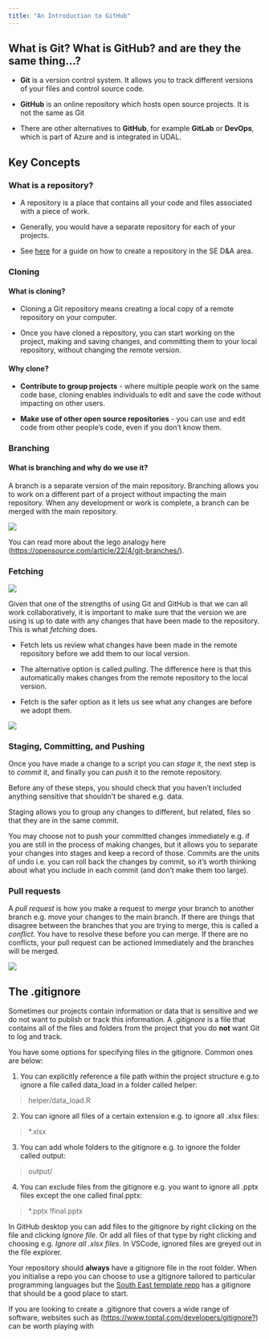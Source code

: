 ```yaml
---
title: "An Introduction to GitHub"
---
```


## What is Git? What is GitHub? and are they the same thing...?

-   **Git** is a version control system. It allows you to track different versions of your files and control source code.

-   **GitHub** is an online repository which hosts open source projects. It is not the same as Git

-   There are other alternatives to **GitHub**, for example **GitLab** or **DevOps**, which is part of Azure and is integrated in UDAL.

## Key Concepts

### What is a repository?

-   A repository is a place that contains all your code and files associated with a piece of work.

-   Generally, you would have a separate repository for each of your projects.

-   See [here](first-repo.qmd#sec-createrepo) for a guide on how to create a repository in the SE D&A area.

### Cloning

#### What is cloning?

-   Cloning a Git repository means creating a local copy of a remote repository on your computer.

-   Once you have cloned a repository, you can start working on the project, making and saving changes, and committing them to your local repository, without changing the remote version.

#### Why clone?

-   **Contribute to group projects** - where multiple people work on the same code base, cloning enables individuals to edit and save the code without impacting on other users.

-   **Make use of other open source repositories** - you can use and edit code from other people's code, even if you don't know them.

### Branching {#sec-branching}

#### What is branching and why do we use it?

A branch is a separate version of the main repository. Branching allows you to work on a different part of a project without impacting the main repository. When any development or work is complete, a branch can be merged with the main repository.

![](pics/intro-branching.png)

::: callout-note
You can read more about the lego analogy here (<https://opensource.com/article/22/4/git-branches/>).
:::

### Fetching

![](https://media0.giphy.com/media/v1.Y2lkPTc5MGI3NjExZWllaG9mcTZ2c3o4Nzlsb3F0eXRsaWx0azk2bTF2YWw0NjlpNzhiciZlcD12MV9pbnRlcm5hbF9naWZfYnlfaWQmY3Q9Zw/G6ojXggFcXWCs/giphy.gif){fig-align="center"}

Given that one of the strengths of using Git and GitHub is that we can all work collaboratively, it is important to make sure that the version we are using is up to date with any changes that have been made to the repository. This is what *fetching* does.

-   Fetch lets us review what changes have been made in the remote repository before we add them to our local version.

-   The alternative option is called *pulling*. The difference here is that this automatically makes changes from the remote repository to the local version.

-   Fetch is the safer option as it lets us see what any changes are before we adopt them.

![](pics/fetch-graphic.png)

### Staging, Committing, and Pushing

Once you have made a change to a script you can *stage* it, the next step is to *commit* it, and finally you can *push* it to the remote repository.

::: callout-important
Before any of these steps, you should check that you haven't included anything sensitive that shouldn't be shared e.g. data.
:::

Staging allows you to group any changes to different, but related, files so that they are in the same commit.

You may choose not to push your committed changes immediately e.g. if you are still in the process of making changes, but it allows you to separate your changes into stages and keep a record of those. Commits are the units of undo i.e. you can roll back the changes by commit, so it's worth thinking about what you include in each commit (and don't make them too large).

### Pull requests

A *pull request* is how you make a request to *merge* your branch to another branch e.g. move your changes to the main branch. If there are things that disagree between the branches that you are trying to merge, this is called a *conflict*. You have to resolve these before you can merge. If there are no conflicts, your pull request can be actioned immediately and the branches will be merged.

![](pics/merge-diagram.png)

## The .gitignore

Sometimes our projects contain information or data that is sensitive and we do not want to publish or track this information. A *.gitignore* is a file that contains all of the files and folders from the project that you do **not** want Git to log and track.

You have some options for specifying files in the gitignore. Common ones are below:

1.  You can explicitly reference a file path within the project structure e.g.to ignore a file called data_load in a folder called helper:

  > helper/data_load.R

2.  You can ignore all files of a certain extension e.g. to ignore all .xlsx files:

  > *.xlsx

3.  You can add whole folders to the gitignore e.g. to ignore the folder called output:

  > output/
  
4.  You can exclude files from the gitignore e.g. you want to ignore all .pptx files except the one called final.pptx: 
  
  > *.pptx
  > !final.pptx
  
::: callout-tip
In GitHub desktop you can add files to the gitignore by right clicking on the file and clicking *Ignore file*. Or add all files of that type by right clicking and choosing e.g. *Ignore all .xlsx files*. In VSCode, ignored files are greyed out in the file explorer.
:::

Your repository should **always** have a gitignore file in the root folder. When you initialise a repo you can choose to use a gitignore tailored to particular programming languages but the [South East template repo](https://github.com/nhsengland/se-template) has a gitignore that should be a good place to start.

::: callout-tip
If you are looking to create a .gitignore that covers a wide range of software, websites such as (<https://www.toptal.com/developers/gitignore?>) can be worth playing with
:::